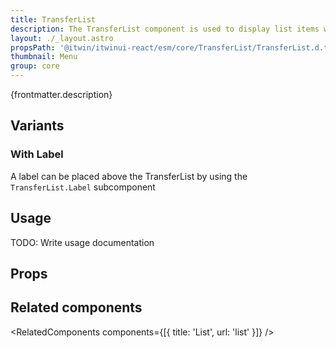 ```yaml
---
title: TransferList
description: The TransferList component is used to display list items within a box.
layout: ./_layout.astro
propsPath: '@itwin/itwinui-react/esm/core/TransferList/TransferList.d.ts'
thumbnail: Menu
group: core
---
```



<p>{frontmatter.description}</p>

<LiveExample src='TransferList.main.tsx'>
  <AllExamples.TransferListMainExample client:load />
</LiveExample>

## Variants

### With Label

A label can be placed above the TransferList by using the `TransferList.Label` subcomponent

<LiveExample src='TransferList.withlabel.tsx'>
  <AllExamples.TransferListWithLabelExample client:load />
</LiveExample>

## Usage

TODO: Write usage documentation

## Props

<PropsTable path={frontmatter.propsPath} />

## Related components

<RelatedComponents components={[{ title: 'List', url: 'list' }]} />
